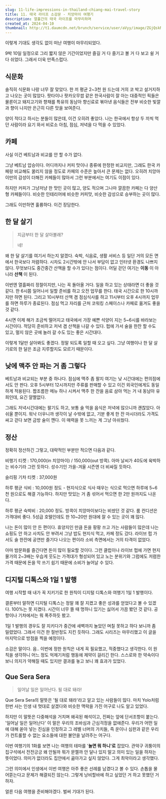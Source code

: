 ```yaml
---
slug: 11-life-impressions-in-thailand-chiang-mai-travel-story
title: 11. 태국 라이프 소감문 - 치앙마이 여행기
description: 열흘간의 태국 라이프를 마무리하며
created_at: 2024-04-10
thumbnail: http://t1.daumcdn.net/brunch/service/user/aVyy/image/ZGjQskNE9G-pIvz0-lMqJZYSB5M.HEIC
---
```


이렇게 기대도 생각도 없이 떠난 여행이 마무리되었다.

9박 10일 일정으로 그리 짧지 않은 기간이었지만 즐길 거 다 즐기고 볼 거 다 보고 쉴 거 다 쉬었다. 그래서 더욱 만족스럽다.

## **식문화**

솔직히 식문화 나랑 너무 잘 맞았다. 한 끼 평균 2~3천 원 드는데 거의 코 박고 설거지하고 나오는 곳이 많았다. 팟타이나 팟카오무쌉 같은
한국사람이 잘 아는 대중적인 픽들은 물론이고 돼지고기와 향채를 특유의 동남아 향신료로 볶아낸 음식들은 전부 비슷한 빛깔과 향이 나지만 은근히
다른 맛을 보여준다.

양이 적다고 하시는 분들이 많은데, 이건 오히려 좋았다. 나는 한국에서 항상 두 끼씩 먹던 사람이라 요기 와서 비로소 아침, 점심, 저녁을
다 먹을 수 있었다.

## **카페**

사실 이건 베트남과 비교를 안 할 수가 없다.

그냥 베트남 압승이다. 어디까지나 커피 맛이나 종류에 한정한 비교지만, 그래도 한국 카페랑 비교해도 꿀리지 않을 정도로 카페의 수준은 높아서
큰 문제는 없다. 오히려 치앙마이만의 감성이 더해진 카페들이 많아서 그런 부분에서는 여기도 이점이 있다.

하지만 커피가 그냥저냥 한 맛인 곳이 많고, 양도 적으며 그나마 깔끔한 카페는 다 양산형 카페들이다. 비슷한 인테리어에 비슷한 커피맛,
비슷한 감성으로 승부하는 곳이 많다.

그래도 이만하면 훌륭하다. 이건 장담한다.

## **한 달 살기**

> 지금부터 한 달 살아볼래?
>
> 네!

왜 한 달 살기를 여기서 하는지 알겠다. 숙박, 식음료, 생활 서비스 등 일단 거의 모든 면에서 한국보다 저렴하다. 시차도 2시간밖에 안
나서 부담이 없고 인터넷 환경도 나쁘지 않다. 무엇보다도 중간중간 산책을 할 수가 있다는 점이다. 어딜 걷던 여기는 **이동** 이 아니라
**산책** 이 된다.

이번엔 열흘짜리 정찰이지만, 나는 꼭 돌아올 거다. 일을 하고 있는 상태라면 더 좋을 것 같다. 한 6시쯤 일어나서 일할 준비를 하고 오전
업무를 한다. 태국 시간으로 한 10시까지만 하면 된다. 그리고 10시부터 산책 겸 점심식사를 하고 11시부터 오후 4시까지 업무를 하면
하루가 종료된다. 점심 먹고 자리를 근처 코워킹 스페이스나 카페로 옮겨도 좋을 것 같다.

4시면 이제 해가 조금씩 떨어지고 태국에서 가장 예쁜 석양이 지는 5~6시를 바라보는 시간이다. 적당히 준비하고 저녁 겸 산책을 나갈 수
있다. 펍에 가서 술을 한잔 할 수도 있고, 멀지 않은 곳에 놀러 갈 수도 있는 좋은 시간대다.

이렇게 1달만 살아봐도 좋겠다. 정말 되도록 일할 때 오고 싶다. 그냥 여행이나 한 달 살기로의 한 달은 조금 지루할지도 모르기 때문이다.

## **낮에 맥주 안 파는 거 좀 그렇다**

베트남과 비교되는 부분 중 하나다. 점심에 맥주 좀 팔지 여기는 낮 시간대에는 편의점에서도 안 판다. 오후 5시부터 12시까지만 주류를
판매할 수 있고 이건 외국인에게도 동일하게 적용된다. 짭조름한 메뉴 하나 시켜서 맥주 한 잔을 음료 삼아 먹는 거 내 동남아 유희인데, 요긴
얄짤없다.

그래도 저녁시간대에는 팔기도 하고, 보통 술 먹을 음식은 저녁에 많으니까 괜찮았다. 아쉬울 뿐이지. 워낙 더우니까 생각이 날 수밖에 없고,
기분 좋게 한 잔 마시더라도 가격도 싸고 걷다 보면 금방 술이 깬다. 이 매력을 못 느끼는 게 그냥 아쉬웠다.

## **정산**

정확히 정산하긴 그렇고, 대략적인 부분만 적으면 다음과 같다.

비행기 티켓 : 170,000(in 치앙마이) / 150,000(out 방콕). 아마 날씨가 40도에 육박하는 비수기라 그런 듯하다.
성수기인 가을-겨울 시즌엔 더 비싸질 듯하다.

슬리핑 기차 티켓 : 37,000원

하루 평균 식비 : 10,000원 정도 - 현지식으로 식사 때우는 식으로 먹으면 하루에 5~6천 원으로도 해결 가능하다. 하지만 맛있는 거
좀 섞어서 먹으면 한 2만 원까지도 나온다.

하루 평균 숙박비 : 20,000 정도. 방콕이 치앙마이보다는 비쌌던 것 같다. 룸 컨디션은 가격대비 좋다. 5성급 호텔인데도 한
10~20만 원대에 잘 수 있는 곳이 꽤 많다.

나는 돈이 많이 안 든 편이다. 휴양지인 만큼 돈을 팡팡 쓰고 가는 사람들이 많은데 나는 쇼핑도 안 하고 사치도 안 부려서 그냥 밥도 현지식
먹고, 카페 정도 갔다. 라이브 펍 가서도 술 한잔에 공연만 즐기다 나오는 편이라 소비 측면에서는 거의 타격이 없었다.

아마 밤문화를 즐긴다면 돈이 많이 필요할 것이다. 그런 클럽이나 라이브 펍에 가면 현지 물가의 2~3배는 우습게 웃도는 가격대가 형성되어
있고 노는 분위기와 그럼에도 저렴한 가격 때문에 돈을 막 쓰기 쉽기 때문에 소비가 늘어날 수 있다.

## **디지털 디톡스와 1일 1 발행**

여행 시작할 때 내가 꼭 지키기로 한 원칙이 디지털 디톡스와 여행기 1일 1 발행이다.

결론부터 말하면 디지털 디톡스는 정말 꽤 잘 지켰고 좋은 성과를 얻었다고 볼 수 있겠다. 100%는 못 지켰다. 시간이 너무 뜰 때 멍하니
있기는 싫어서 가끔 봤던 것 같다. 공항이나 기차에서는 뭐 폭주하듯 봤고.

1일 1 발행의 경우도 잘 지키다가 중간에 새벽까지 놀았던 며칠 못하고 하다 보니까 좀 밀렸었다. 그래서 이건 한 절반정도 지킨 듯하다.
그래도 시리즈는 마무리했고 이 글을 마지막으로 방점을 찍을 예정이다.

소감은 말이다. 음.. 이번에 정한 원칙은 내게 꼭 필요했고, 적중했다고 생각한다. 이 원칙을 생각하니 어느 정도 억제기처럼 행동에 제약이
걸리긴 한다. 스스로와 한 약속이다 보니 의지가 약해질 때도 있지만 결과를 놓고 보니 꽤 효과가 있었다.

## **Que Sera Sera**

> 일어날 일은 일어난다. 될 대로 돼라!

Que Sera Sera의 말뜻은 '될 대로 돼라'라고 알고 있는 사람들이 많다. 마치 Yolo처럼 한번 사는 인생 내 멋대로 살겠다와
비슷한 맥락을 가진 어구로 나도 알고 있었다.

하지만 이 말뜻은 다중해석을 거치며 왜곡된 해석이고, 진짜는 앞에 단서조항이 붙는다. '일어날 일은 일어난다' 이 말은 우리의 조바심과
근심걱정을 없애준다. 우리가 어떤 일에 대해 쏟아 넣는 진심을 인정하고 그 레벨 너머의 가치들, 즉 운이나 심판과 같은 우리가 컨트롤할 수
없는 요소들에 대한 불안을 날려주는 어구다.

이번 여행기의 1화를 보면 나는 여행의 테마를 '**놀면 뭐 하니'로** 잡았다. 관악구 귀퉁이의 집구석에서 전전긍긍 왜 안될까 뭐가 문젤까
안 달나 있지 말고 의미 있는 일을 하자는 뜻이었다. 의미가 없더라도 집안에서 곪아가고 싶지 않았다. 그게 최악이라고 생각했다.

그런 의미에서 인생에서 이번 여행은 아주 좋은 선례를 남겼다고 볼 수 있다. 손톱을 물어뜯는다고 문제가 해결되진 않는다. 그렇게 낭비할바에
하고 싶었던 거 하고 못했던 거 하자.

얼른 다음 여행을 준비해야겠다. 벌써 기대가 된다.
